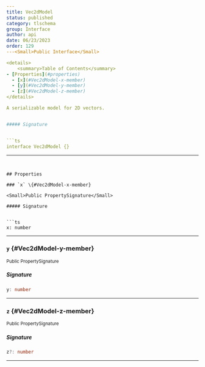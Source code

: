 ```yaml
---
title: Vec2dModel
status: published
category: tlschema
group: Interface
author: api
date: 06/23/2023
order: 129
---<Small>Public Interface</Small>

<details>
	<summary>Table of Contents</summary>
- [Properties](#properties)
  - [x](#Vec2dModel-x-member)
  - [y](#Vec2dModel-y-member)
  - [z](#Vec2dModel-z-member)
</details>

A serializable model for 2D vectors.


##### Signature


```ts
interface Vec2dModel {}
```

---
```


## Properties

### `x` \{#Vec2dModel-x-member}

<Small>Public PropertySignature</Small>

##### Signature


```ts
x: number
```

---

### `y` \{#Vec2dModel-y-member}

<Small>Public PropertySignature</Small>

##### Signature


```ts
y: number
```

---

### `z` \{#Vec2dModel-z-member}

<Small>Public PropertySignature</Small>

##### Signature


```ts
z?: number
```

---

